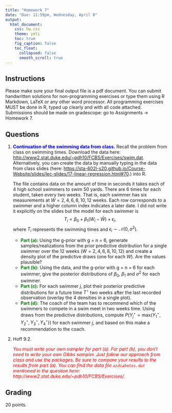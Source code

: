 ```yaml
---
title: "Homework 7"
date: "Due: 11:59pm, Wednesday, April 8"
output: 
  html_document: 
    css: hw.css
    theme: yeti
    toc: true
    fig_caption: false
    toc_float:
      collapsed: false
      smooth_scroll: true
---
```


## Instructions

Please make sure your final output file is a pdf document. You can submit handwritten solutions for non-programming exercises or type them using R Markdown, LaTeX or any other word processor. All programming exercises MUST be done in R, typed up clearly and with all code attached. Submissions should be made on gradescope: go to Assignments $\rightarrow$ Homework 7.

## Questions

1. <font color="blue">**Continuation of the swimming data from class.**</font> Recall the problem from class on swimming times. Download the data here: [http://www2.stat.duke.edu/~pdh10/FCBS/Exercises/swim.dat](http://www2.stat.duke.edu/~pdh10/FCBS/Exercises/swim.dat). Alternatively, you can create the data by manually typing in the data from class slides (here: [https://sta-602l-s20.github.io/Course-Website/slides/lec-slides/17-linear-regression.html#70](https://sta-602l-s20.github.io/Course-Website/slides/lec-slides/17-linear-regression.html#70).) into R.

    The file contains data on the amount of time in seconds it takes each of 4 high school swimmers to swim 50 yards. There are 6 times for each student, taken every two weeks. That is, each swimmer has six measurements at $W = 2, 4, 6, 8, 10, 12$ weeks. Each row corresponds to a swimmer and a higher column index indicates a later date. I did not write it explicitly on the slides but the model for each swimmer is
    $$T_{i} = \beta_0 + \beta_1 (W_i - \bar{W}) + \epsilon_i,$$
    where $T_i$ represents the swimming times and $\epsilon_i \sim \mathcal{N}(0,\sigma^2)$.
    + <font color="green">**Part (a):**</font> Using the g-prior with g = n = 6, generate samples/realizations from the prior predictive distribution for a single swimmer over the 12 weeks $(W = 2, 4, 6, 8, 10, 12)$ and create a density plot of the predictive draws (one for each $W$). Are the values plausible?
    + <font color="green">**Part (b):**</font> Using the data, and the g-prior with g = n = 6 for each swimmer, give the posterior distributions of $\beta_0$, $\beta_1$ and $\sigma^2$ for each swimmer.
    + <font color="green">**Part (c):**</font> For each swimmer $j$, plot their posterior predictive distributions for a future time $T^\star$ two weeks after the last recorded observation (overlay the 4 densities in a single plot).
    + <font color="green">**Part (d):**</font> The coach of the team has to recommend which of the swimmers to compete in a swim meet in two weeks time. Using draws from the predictive distributions, compute $P(Y_j^\star = \text{max}(Y_1^\star,Y_2^\star,Y_3^\star,Y_4^\star))$ for each swimmer $j$, and based on this make a recommendation to the coach.

    
2. Hoff 9.2.

    <font color="red">*You must write your own sampler for part (a). For part (b), you don't need to write your own Gibbs sampler. Just follow our approach from class and use the packages. Be sure to compare your results to the results from part (a). You can find the data file `azdiabetes.dat` mentioned  in the question here: http://www2.stat.duke.edu/~pdh10/FCBS/Exercises/.* </font>
    

  
## Grading

20 points.
  
